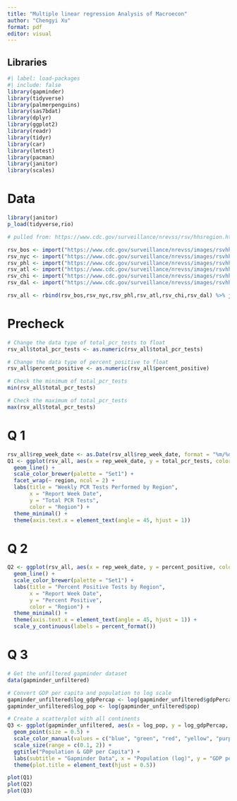 ```yaml
---
title: "Multiple linear regression Analysis of Macroecon"
author: "Chengyi Xu"
format: pdf
editor: visual
---
```


## Libraries

```r
#| label: load-packages
#| include: false
library(gapminder)
library(tidyverse)
library(palmerpenguins)
library(sas7bdat)
library(dplyr)
library(ggplot2)
library(readr)
library(tidyr)
library(car)
library(lmtest)
library(pacman)
library(janitor)
library(scales)
```

# Data

```r
library(janitor)
p_load(tidyverse,rio)

# pulled from: https://www.cdc.gov/surveillance/nrevss/rsv/hhsregion.html

rsv_bos <- import("https://www.cdc.gov/surveillance/nrevss/images/rsvhhs/RSV4PPCent3AVG_HHSReg1.htm") %>% select(-1) %>% row_to_names(row_number = 1) %>% mutate(Region = "Boston")
rsv_nyc <- import("https://www.cdc.gov/surveillance/nrevss/images/rsvhhs/RSV4PPCent3AVG_HHSReg2.htm") %>% select(-1) %>% row_to_names(row_number = 1) %>% mutate(Region = "NYC")
rsv_phl <- import("https://www.cdc.gov/surveillance/nrevss/images/rsvhhs/RSV4PPCent3AVG_HHSReg3.htm") %>% select(-1) %>% row_to_names(row_number = 1) %>% mutate(Region = "Philadelphia")
rsv_atl <- import("https://www.cdc.gov/surveillance/nrevss/images/rsvhhs/RSV4PPCent3AVG_HHSReg4.htm") %>% select(-1) %>% row_to_names(row_number = 1) %>% mutate(Region = "Atlanta")
rsv_chi <- import("https://www.cdc.gov/surveillance/nrevss/images/rsvhhs/RSV4PPCent3AVG_HHSReg5.htm") %>% select(-1) %>% row_to_names(row_number = 1) %>% mutate(Region = "Chicago")
rsv_dal <- import("https://www.cdc.gov/surveillance/nrevss/images/rsvhhs/RSV4PPCent3AVG_HHSReg6.htm") %>% select(-1) %>% row_to_names(row_number = 1) %>% mutate(Region = "Dallas")

rsv_all <- rbind(rsv_bos,rsv_nyc,rsv_phl,rsv_atl,rsv_chi,rsv_dal) %>% janitor::clean_names()

```

# Precheck

```r
# Change the data type of total_pcr_tests to float
rsv_all$total_pcr_tests <- as.numeric(rsv_all$total_pcr_tests)

# Change the data type of percent_positive to float
rsv_all$percent_positive <- as.numeric(rsv_all$percent_positive)

# Check the minimum of total_pcr_tests
min(rsv_all$total_pcr_tests)

# Check the maximum of total_pcr_tests
max(rsv_all$total_pcr_tests)

```

# Q 1

```r
rsv_all$rep_week_date <- as.Date(rsv_all$rep_week_date, format = "%m/%d/%y")
Q1 <- ggplot(rsv_all, aes(x = rep_week_date, y = total_pcr_tests, color = region)) +
  geom_line() +
  scale_color_brewer(palette = "Set1") +
  facet_wrap(~ region, ncol = 2) +
  labs(title = "Weekly PCR Tests Performed by Region",
       x = "Report Week Date",
       y = "Total PCR Tests",
       color = "Region") +
  theme_minimal() +
  theme(axis.text.x = element_text(angle = 45, hjust = 1))
```

# Q 2

```r
Q2 <- ggplot(rsv_all, aes(x = rep_week_date, y = percent_positive, color = region)) +
  geom_line() +
  scale_color_brewer(palette = "Set1") +
  labs(title = "Percent Positive Tests by Region",
       x = "Report Week Date",
       y = "Percent Positive",
       color = "Region") +
  theme_minimal() +
  theme(axis.text.x = element_text(angle = 45, hjust = 1)) +
  scale_y_continuous(labels = percent_format())
```

# Q 3

```r
# Get the unfiltered gapminder dataset
data(gapminder_unfiltered)

# Convert GDP per capita and population to log scale
gapminder_unfiltered$log_gdpPercap <- log(gapminder_unfiltered$gdpPercap)
gapminder_unfiltered$log_pop <- log(gapminder_unfiltered$pop)

# Create a scatterplot with all continents
Q3 <- ggplot(gapminder_unfiltered, aes(x = log_pop, y = log_gdpPercap, color = continent)) +
  geom_point(size = 0.5) +
  scale_color_manual(values = c("blue", "green", "red", "yellow", "purple", "orange")) +
  scale_size(range = c(0.1, 2)) +
  ggtitle("Population & GDP per Capita") +
  labs(subtitle = "Gapminder Data", x = "Population (log)", y = "GDP per Capita (log)") +
  theme(plot.title = element_text(hjust = 0.5))

```

```r
plot(Q1)
plot(Q2)
plot(Q3)
```
